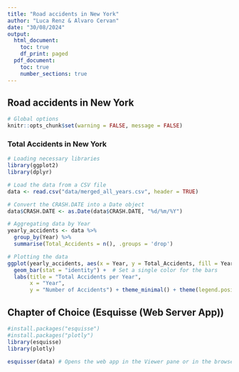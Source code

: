 ```yaml
---
title: "Road accidents in New York"
author: "Luca Renz & Alvaro Cervan"
date: "30/08/2024"
output:
  html_document:
    toc: true
    df_print: paged
  pdf_document:
    toc: true
    number_sections: true
---
```


## Road accidents in New York
```r
# Global options
knitr::opts_chunk$set(warning = FALSE, message = FALSE)
```
### Total Accidents in New York
```r
# Loading necessary libraries
library(ggplot2)
library(dplyr)

# Load the data from a CSV file
data <- read.csv("data/merged_all_years.csv", header = TRUE)

# Convert the CRASH.DATE into a Date object
data$CRASH.DATE <- as.Date(data$CRASH.DATE, "%d/%m/%Y")

# Aggregating data by Year
yearly_accidents <- data %>%
  group_by(Year) %>%
  summarise(Total_Accidents = n(), .groups = 'drop')

# Plotting the data
ggplot(yearly_accidents, aes(x = Year, y = Total_Accidents, fill = Year)) +
  geom_bar(stat = "identity") +  # Set a single color for the bars
  labs(title = "Total Accidents per Year",
       x = "Year",
       y = "Number of Accidents") + theme_minimal() + theme(legend.position = "none")

```
</details>

## Chapter of Choice (Esquisse (Web Server App))

```r
#install.packages("esquisse")
#install.packages("plotly")
library(esquisse)
library(plotly)

esquisser(data) # Opens the web app in the Viewer pane or in the browser with the data loaded
```